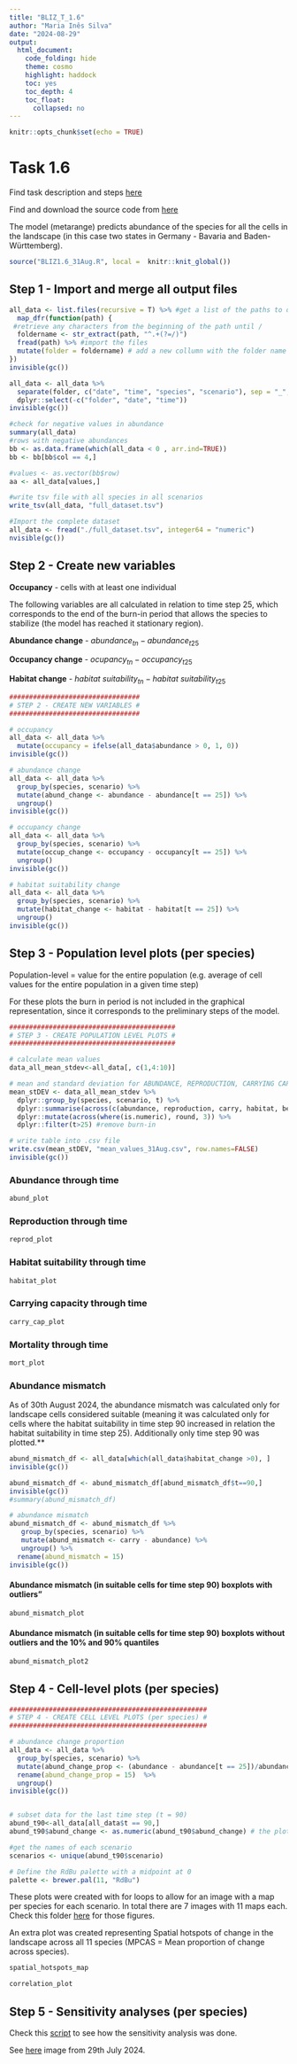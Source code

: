 ---
title: "BLIZ_T_1.6"
author: "Maria Inês Silva"
date: "2024-08-29"
output: 
  html_document:
    code_folding: hide
    theme: cosmo
    highlight: haddock
    toc: yes
    toc_depth: 4
    toc_float:
      collapsed: no
---

```{r setup, include=FALSE}
knitr::opts_chunk$set(echo = TRUE)
```

# Task 1.6

Find task description and steps [here](https://docs.google.com/document/d/1iZgTCRGpT9baVUdXMkWK5A_20XG0AUy6L-NgqjmQn3s/edit)

Find and download the source code from
[here](https://github.com/andrepsilvadev/MetaRange/blob/dev/src/BLIZ1.6_31Aug.R)

The model (metarange) predicts abundance of the species for all the cells in the landscape (in this case two states in Germany - Bavaria and Baden-Württemberg).


```{r, include=FALSE}
source("BLIZ1.6_31Aug.R", local =  knitr::knit_global())
```

## Step 1 - Import and merge all output files

```{r, eval=FALSE}
all_data <- list.files(recursive = T) %>% #get a list of the paths to datasets files
  map_dfr(function(path) {
 #retrieve any characters from the beginning of the path until /
  foldername <- str_extract(path, "^.+(?=/)")
  fread(path) %>% #import the files  
  mutate(folder = foldername) # add a new collumn with the folder name
})
invisible(gc())

all_data <- all_data %>%
  separate(folder, c("date", "time", "species", "scenario"), sep = "_", remove = FALSE) %>% #takes a VERY long time ^(more than 40 minutes)
  dplyr::select(-c("folder", "date", "time"))
invisible(gc())

#check for negative values in abundance
summary(all_data)
#rows with negative abundances
bb <- as.data.frame(which(all_data < 0 , arr.ind=TRUE))
bb <- bb[bb$col == 4,]

#values <- as.vector(bb$row)
aa <- all_data[values,]

#write tsv file with all species in all scenarios
write_tsv(all_data, "full_dataset.tsv")

#Import the complete dataset 
all_data <- fread("./full_dataset.tsv", integer64 = "numeric")
nvisible(gc())
```


## Step 2 - Create new variables

**Occupancy** - cells with at least one individual

The following variables are all calculated in relation to time step 25, which corresponds to the end of the burn-in period that allows the species to stabilize (the model has reached it stationary region).

**Abundance change** - $abundance_{tn} - abundance_{t25}$

**Occupancy change** - $ocupancy_{tn} - occupancy_{t25}$

**Habitat change** - $habitat\ suitability_{tn} - habitat\ suitability_{t25}$

```{r, eval=FALSE}
#################################
# STEP 2 - CREATE NEW VARIABLES #
#################################

# occupancy
all_data <- all_data %>%
  mutate(occupancy = ifelse(all_data$abundance > 0, 1, 0)) 
invisible(gc())

# abundance change
all_data <- all_data %>%
  group_by(species, scenario) %>% 
  mutate(abund_change <- abundance - abundance[t == 25]) %>%
  ungroup()
invisible(gc())

# occupancy change
all_data <- all_data %>%
  group_by(species, scenario) %>% 
  mutate(occup_change <- occupancy - occupancy[t == 25]) %>%
  ungroup()
invisible(gc())

# habitat suitability change
all_data <- all_data %>%
  group_by(species, scenario) %>% 
  mutate(habitat_change <- habitat - habitat[t == 25]) %>%
  ungroup()
invisible(gc())

```


## Step 3 - Population level plots (per species)

Population-level = value for the entire population (e.g. average of cell values for the entire population in a given time step)

For these plots the burn in period is not included in the graphical representation, since it corresponds to the preliminary steps of the model.

```{r, eval=FALSE}
##########################################
# STEP 3 - CREATE POPULATION LEVEL PLOTS #
##########################################

# calculate mean values
data_all_mean_stdev<-all_data[, c(1,4:10)]

# mean and standard deviation for ABUNDANCE, REPRODUCTION, CARRYING CAPACITY, HABITAT SUITABILITY and MORTALITY variables
mean_stDEV <- data_all_mean_stdev %>%
  dplyr::group_by(species, scenario, t) %>%
  dplyr::summarise(across(c(abundance, reproduction, carry, habitat, bevmort), .fns = list(mean = mean, sd = sd), na.rm = TRUE), .groups = 'drop') %>%
  dplyr::mutate(across(where(is.numeric), round, 3)) %>% 
  dplyr::filter(t>25) #remove burn-in

# write table into .csv file
write.csv(mean_stDEV, "mean_values_31Aug.csv", row.names=FALSE)
invisible(gc())
```

### Abundance through time

```{r, fig.dim=c(12,8)}
abund_plot
```

### Reproduction through time

```{r, fig.dim=c(12,8)}
reprod_plot
```

### Habitat suitability through time

```{r, fig.dim=c(12,8)}
habitat_plot
```

### Carrying capacity through time

```{r, fig.dim=c(12,8)}
carry_cap_plot
```

### Mortality through time

```{r, fig.dim=c(12,8)}
mort_plot
```

### Abundance mismatch

As of 30th August 2024, the abundance mismatch was calculated only for landscape cells considered suitable (meaning it was calculated only for cells where the habitat suitability in time step 90 increased in relation the habitat suitability in time step 25). Additionally only time step 90 was plotted.**

```{r, eval=FALSE}
abund_mismatch_df <- all_data[which(all_data$habitat_change >0), ]
invisible(gc())

abund_mismatch_df <- abund_mismatch_df[abund_mismatch_df$t==90,]
invisible(gc())
#summary(abund_mismatch_df)

# abundance mismatch
abund_mismatch_df <- abund_mismatch_df %>%
   group_by(species, scenario) %>% 
   mutate(abund_mismatch <- carry - abundance) %>%
   ungroup() %>% 
  rename(abund_mismatch = 15)
invisible(gc())

```

#### Abundance mismatch (in suitable cells for time step 90) boxplots with outliers"

```{r, fig.dim=c(12,8)}
abund_mismatch_plot
```

#### Abundance mismatch (in suitable cells for time step 90) boxplots without outliers and the 10% and 90% quantiles

```{r, fig.dim=c(12,8)}
abund_mismatch_plot2
```

## Step 4 - Cell-level plots (per species)

```{r, eval=FALSE}
##################################################
# STEP 4 - CREATE CELL LEVEL PLOTS (per species) #
##################################################

# abundance change proportion
all_data <- all_data %>%
  group_by(species, scenario) %>% 
  mutate(abund_change_prop <- (abundance - abundance[t == 25])/abundance[t == 25]) %>%
  rename(abund_change_prop = 15)  %>% 
  ungroup()
invisible(gc())


# subset data for the last time step (t = 90)
abund_t90<-all_data[all_data$t == 90,]
abund_t90$abund_change <- as.numeric(abund_t90$abund_change) # the plot scale does not work if the abund_chnage is in integer64 format

#get the names of each scenario
scenarios <- unique(abund_t90$scenario)

# Define the RdBu palette with a midpoint at 0
palette <- brewer.pal(11, "RdBu")

```

These plots were created with for loops to allow for an image with a map per species for each scenario. In total there are 7 images with 11 maps each. Check this folder [here](https://ulisboa-my.sharepoint.com/:u:/g/personal/misilva_fc_ul_pt/EdOWfZDeu49AuI5QG-zZF2EBjFwhT4NW0h_G4P3KCWovAg?e=MHeTBM) for those figures.

An extra plot was created representing Spatial hotspots of change in the landscape across all 11 species (MPCAS = Mean proportion of change across species). 

```{r, fig.dim=c(12,8)}
spatial_hotspots_map
```


```{r, fig.dim=c(12,8)}
correlation_plot
```


## Step 5 - Sensitivity analyses (per species)

Check this [script](https://github.com/andrepsilvadev/MetaRange/blob/dev/src/BLIZ1.6_SensitivityAnalysis_29Jul.R) to see how the sensitivity analysis was done.

See [here](https://ulisboa-my.sharepoint.com/:i:/g/personal/misilva_fc_ul_pt/EffaapZbrzZEs-0oVg3lPvwBWhNx9-xTwXzVfqNOgx0m2A?e=ETb0Xc) image from 29th July 2024. 
